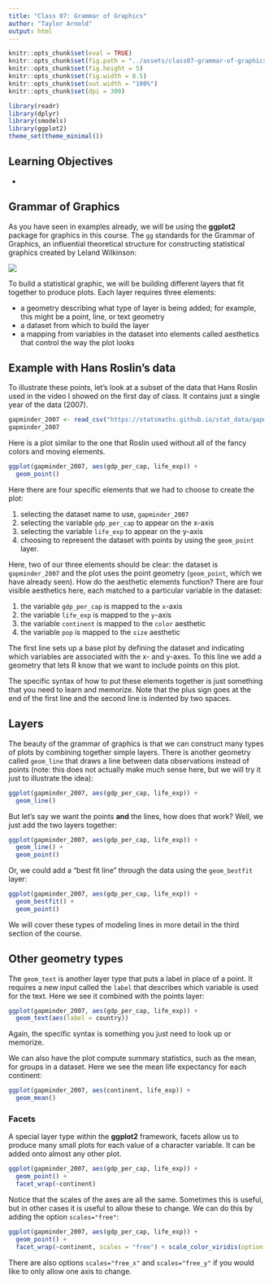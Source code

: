 ```yaml
---
title: "Class 07: Grammar of Graphics"
author: "Taylor Arnold"
output: html
---
```


```r
knitr::opts_chunk$set(eval = TRUE)
knitr::opts_chunk$set(fig.path = "../assets/class07-grammar-of-graphics/")
knitr::opts_chunk$set(fig.height = 5)
knitr::opts_chunk$set(fig.width = 8.5)
knitr::opts_chunk$set(out.width = "100%")
knitr::opts_chunk$set(dpi = 300)
```

```r
library(readr)
library(dplyr)
library(smodels)
library(ggplot2)
theme_set(theme_minimal())
```

## Learning Objectives

- 


## Grammar of Graphics

As you have seen in examples already, we will be using the **ggplot2** package
for graphics in this course. The `gg` standards for the Grammar of Graphics,
an influential theoretical structure for constructing statistical graphics
created by Leland Wilkinson:

![](https://statsmaths.github.io/stat289-f17/assets/img/gg.jpg)

To build a statistical graphic, we will be building different layers that fit
together to produce plots. Each layer requires three elements:

- a geometry describing what type of layer is being added; for example, this
might be a point, line, or text geometry
- a dataset from which to build the layer
- a mapping from variables in the dataset into elements called aesthetics that
control the way the plot looks

## Example with Hans Roslin's data

To illustrate these points, let's look at a subset of the data that Hans
Roslin used in the video I showed on the first day of class. It contains just
a single year of the data (2007).

```r
gapminder_2007 <- read_csv("https://statsmaths.github.io/stat_data/gapminder_2007.csv")
gapminder_2007
```

Here is a plot similar to the one that Roslin used without all of the fancy
colors and moving elements.

```r
ggplot(gapminder_2007, aes(gdp_per_cap, life_exp)) +
  geom_point()
```

Here there are four specific elements that we had to choose to create the plot:

1. selecting the dataset name to use, `gapminder_2007`
2. selecting the variable `gdp_per_cap` to appear on the x-axis
3. selecting the variable `life_exp` to appear on the y-axis
4. choosing to represent the dataset with points by using the `geom_point` layer.

Here, two of our three elements should be clear: the dataset is
`gapminder_2007` and the plot uses the point geometry (`geom_point`, which we
have already seen). How do the aesthetic elements function? There are four
visible aesthetics here, each matched to a particular variable in the dataset:

1. the variable `gdp_per_cap` is mapped to the `x`-axis
2. the variable `life_exp` is mapped to the `y`-axis
3. the variable `continent` is mapped to the `color` aesthetic
4. the variable `pop` is mapped to the `size` aesthetic

The first line sets up a base plot by defining the dataset and indicating which
variables are associated with the x- and y-axes. To this line we add a geometry that lets
R know that we want to include points on this plot.

The specific syntax of how to put these elements together is just something that
you need to learn and memorize. Note that the plus sign goes at the end of the
first line and the second line is indented by two spaces.

## Layers

The beauty of the grammar of graphics is that we can construct many types of
plots by combining together simple layers. There is another geometry called
`geom_line` that draws a line between data observations instead of points
(note: this does not actually make much sense here, but we will try it just
to illustrate the idea):

```r
ggplot(gapminder_2007, aes(gdp_per_cap, life_exp)) +
  geom_line()
```

But let's say we want the points **and** the lines, how does that work? Well, we just
add the two layers together:

```r
ggplot(gapminder_2007, aes(gdp_per_cap, life_exp)) +
  geom_line() +
  geom_point()
```

Or, we could add a "best fit line" through the data using the `geom_bestfit` layer:

```r
ggplot(gapminder_2007, aes(gdp_per_cap, life_exp)) +
  geom_bestfit() +
  geom_point()
```

We will cover these types of modeling lines in more detail in the third section of the
course.

## Other geometry types

The `geom_text` is another layer type that puts a label in place of a point. It requires
a new input called the `label` that describes which variable is used for the text. Here we
see it combined with the points layer:

```r
ggplot(gapminder_2007, aes(gdp_per_cap, life_exp)) +
  geom_text(aes(label = country))
```

Again, the specific syntax is something you just need to look up or memorize.

We can also have the plot compute summary statistics, such as the mean, for groups in
a dataset. Here we see the mean life expectancy for each continent:

```r
ggplot(gapminder_2007, aes(continent, life_exp)) +
  geom_mean()
```

### Facets

A special layer type within the **ggplot2** framework, facets allow us
to produce many small plots for each value of a character variable. It
can be added onto almost any other plot.

```r
ggplot(gapminder_2007, aes(gdp_per_cap, life_exp)) +
  geom_point() +
  facet_wrap(~continent)
```

Notice that the scales of the axes are all the same. Sometimes this is
useful, but in other cases it is useful to allow these to change. We
can do this by adding the option `scales="free"`:

```r
ggplot(gapminder_2007, aes(gdp_per_cap, life_exp)) +
  geom_point() +
  facet_wrap(~continent, scales = "free") + scale_color_viridis(option = "A")
```

There are also options `scales="free_x"` and `scales="free_y"` if you
would like to only allow one axis to change.


